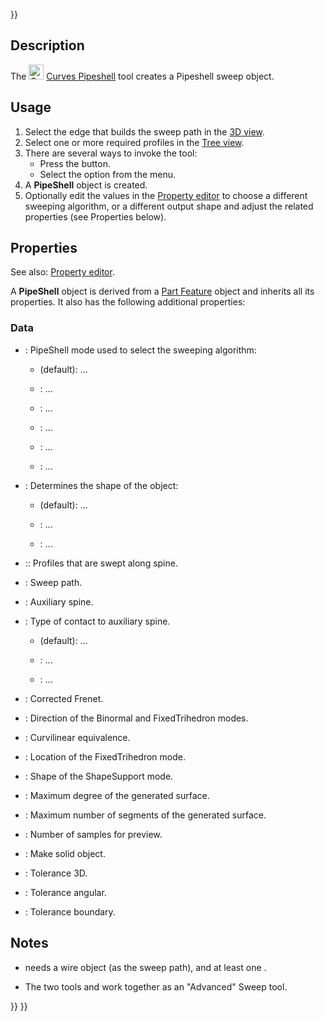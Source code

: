 <languages/>
{{UnfinishedDocu{{#translation:}}}}
<translate>

<!--T:1-->
{{Docnav
|[[Curves_PipeshellProfile|PipeshellProfile]]
|[[Curves_GordonSurface|GordonSurface]]
|[[Curves Workbench|Curves]]
|IconL=Curves_PipeshellProfile.svg
|IconR=Curves_GordonSurface.svg
|IconC=Curves_workbench_icon.svg
}}

<!--T:2-->
{{GuiCommand
|Name=Curves Pipeshell
|MenuLocation=Surfaces → Pipeshell 
|Workbenches=[[Curves_Workbench|Curves]]
}}

==Description== <!--T:3-->

<!--T:4-->
The [[Image:Curves_Pipeshell.svg|24px]] [[Curves_Pipeshell|Curves Pipeshell]] tool creates a Pipeshell sweep object.

==Usage== <!--T:5-->

<!--T:6-->
# Select the edge that builds the sweep path in the [[3D_view|3D view]].
# Select one or more required profiles in the [[Tree_view|Tree view]].
# There are several ways to invoke the tool:
#* Press the {{Button|[[Image:Curves_Pipeshell.svg|16px]] [[Curves_Pipeshell|Pipeshell]]}} button.
#* Select the {{MenuCommand|Surfaces → [[Image:Curves_Pipeshell.svg|16px]] Pipeshell}} option from the menu.
# A '''PipeShell''' object is created.
# Optionally edit the values in the [[Property_editor|Property editor]] to choose a different sweeping algorithm, or a different output shape and adjust the related properties (see Properties below).

==Properties== <!--T:9-->

See also: [[Property_editor|Property editor]].

A '''PipeShell''' object is derived from a [[Part_Feature|Part Feature]] object and inherits all its properties. It also has the following additional properties:

===Data=== <!--T:12--> 

<!--T:15-->
{{Properties_Title|Main}}

<!--T:16-->
* {{PropertyData|Mode|Enumeration}}: PipeShell mode used to select the sweeping algorithm:
** {{Value|Frene}} (default): ...
** {{Value|DiscreteTrihedron}}: ...
** {{Value|FixedTrihetron}}: ...
** {{Value|Binormal}}: ...
** {{Value|ShapeSupport}}: ...
** {{Value|AuxiliarySpine}}: ...
* {{PropertyData|Output|Enumeration}}: Determines the shape of the object: 
** {{Value| Sections}} (default): ...
** {{Value|Lofted Sections}}: ...
** {{Value|Surface}}: ...
* {{PropertyData|Profiles|LinkList}}:: Profiles that are swept along spine.
*  {{PropertyData|Spine|LinkSubList}}: Sweep path.

<!--T:17-->
{{Properties_Title|Mode}}

<!--T:18-->
* {{PropertyData|Auxiliary|Link|Hidden}}: Auxiliary spine.
* {{PropertyData|Contact|Enumeration|Hidden}}: Type of contact to auxiliary spine.
** {{Value|NoContact}} (default): ...
** {{Value|Contact}}: ...
** {{Value|ContactOnBorder}}: ...
* {{PropertyData|Corrected|Bool|Hidden}}: Corrected Frenet.
* {{PropertyData|Direction|Vector|Hidden}}: Direction of the Binormal and FixedTrihedron modes.
* {{PropertyData|EquiCurvi|Bool|Hidden}}: Curvilinear equivalence.
* {{PropertyData|Location|Vector|Hidden}}: Location of the FixedTrihedron mode.
* {{PropertyData|Support|Link|Hidden}}: Shape of the ShapeSupport mode.

<!--T:19-->
{{Properties_Title|Settings}}

<!--T:20-->
* {{PropertyData|MaxDegree|Integer}}: Maximum degree of the generated surface.
* {{PropertyData|MaxSegments|Integer}}: Maximum number of segments of the generated surface.
* {{PropertyData|Samples|Integer}}: Number of samples for preview.
* {{PropertyData|Solid|Bool}}: Make solid object.
* {{PropertyData|Tol3d|Float}}: Tolerance 3D.
* {{PropertyData|TolAng|Float}}: Tolerance angular.
* {{PropertyData|TolBound|Float}}: Tolerance boundary.

<!--T:7-->
==Notes==

* {{Emphasis|Pipeshell}} needs a wire object (as the sweep path), and at least one {{Emphasis|Pipeshell Profile}}.
* The two tools {{Emphasis|Pipeshell}} and {{Emphasis|Pipeshell Profile}} work together as an "Advanced" Sweep tool.


<!--T:11-->
{{Docnav
|[[Curves_PipeshellProfile|PipeshellProfile]]
|[[Curves_GordonSurface|GordonSurface]]
|[[Curves Workbench|Curves]]
|IconL=Curves_PipeshellProfile.svg
|IconR=Curves_GordonSurface.svg
|IconC=Curves_workbench_icon.svg
}}

</translate>
{{Curves Tools navi{{#translation:}}}}
{{Userdocnavi{{#translation:}}}}